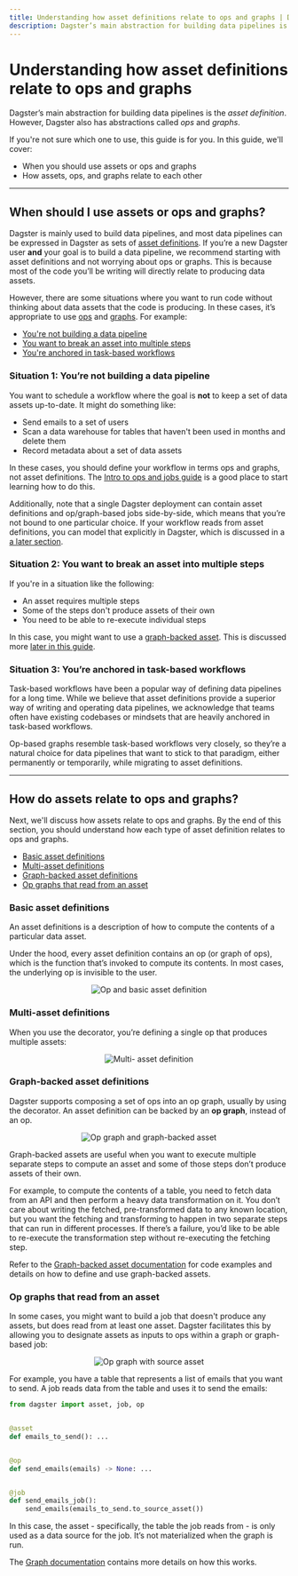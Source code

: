 ```yaml
---
title: Understanding how asset definitions relate to ops and graphs | Dagster Docs
description: Dagster’s main abstraction for building data pipelines is the asset definition. However, Dagster also has ops and graphs. How do these relate? When should you use one over the other?
---
```


# Understanding how asset definitions relate to ops and graphs

Dagster’s main abstraction for building data pipelines is the _asset definition_. However, Dagster also has abstractions called _ops_ and _graphs_.

If you're not sure which one to use, this guide is for you. In this guide, we'll cover:

- When you should use assets or ops and graphs
- How assets, ops, and graphs relate to each other

---

## When should I use assets or ops and graphs?

Dagster is mainly used to build data pipelines, and most data pipelines can be expressed in Dagster as sets of [asset definitions](/concepts/assets/software-defined-assets). If you’re a new Dagster user **and** your goal is to build a data pipeline, we recommend starting with asset definitions and not worrying about ops or graphs. This is because most of the code you’ll be writing will directly relate to producing data assets.

However, there are some situations where you want to run code without thinking about data assets that the code is producing. In these cases, it’s appropriate to use [ops](/concepts/ops-jobs-graphs/ops) and [graphs](/concepts/ops-jobs-graphs/graphs). For example:

- [You're not building a data pipeline](#situation-1-youre-not-building-a-data-pipeline)
- [You want to break an asset into multiple steps](#situation-2-you-want-to-break-an-asset-into-multiple-steps)
- [You're anchored in task-based workflows](#situation-3-youre-anchored-in-task-based-workflows)

### Situation 1: You’re not building a data pipeline

You want to schedule a workflow where the goal is **not** to keep a set of data assets up-to-date. It might do something like:

- Send emails to a set of users
- Scan a data warehouse for tables that haven't been used in months and delete them
- Record metadata about a set of data assets

In these cases, you should define your workflow in terms ops and graphs, not asset definitions. The [Intro to ops and jobs guide](/guides/dagster/intro-to-ops-jobs) is a good place to start learning how to do this.

Additionally, note that a single Dagster deployment can contain asset definitions and op/graph-based jobs side-by-side, which means that you’re not bound to one particular choice. If your workflow reads from asset definitions, you can model that explicitly in Dagster, which is discussed in a [a later section](#op-graphs-that-read-from-an-asset).

### Situation 2: You want to break an asset into multiple steps

If you're in a situation like the following:

- An asset requires multiple steps
- Some of the steps don't produce assets of their own
- You need to be able to re-execute individual steps

In this case, you might want to use a [graph-backed asset](/concepts/assets/graph-backed-assets). This is discussed more [later in this guide](#graph-backed-asset-definitions).

### Situation 3: You’re anchored in task-based workflows

Task-based workflows have been a popular way of defining data pipelines for a long time. While we believe that asset definitions provide a superior way of writing and operating data pipelines, we acknowledge that teams often have existing codebases or mindsets that are heavily anchored in task-based workflows.

Op-based graphs resemble task-based workflows very closely, so they’re a natural choice for data pipelines that want to stick to that paradigm, either permanently or temporarily, while migrating to asset definitions.

---

## How do assets relate to ops and graphs?

Next, we'll discuss how assets relate to ops and graphs. By the end of this section, you should understand how each type of asset definition relates to ops and graphs.

- [Basic asset definitions](#basic-asset-definitions)
- [Multi-asset definitions](#multi-asset-definitions)
- [Graph-backed asset definitions](#graph-backed-asset-definitions)
- [Op graphs that read from an asset](#op-graphs-that-read-from-an-asset)

### Basic asset definitions

An asset definitions is a description of how to compute the contents of a particular data asset.

Under the hood, every asset definition contains an op (or graph of ops), which is the function that’s invoked to compute its contents. In most cases, the underlying op is invisible to the user.

<!-- ![Op and basic asset definition](/images/guides/assets-relate-to-ops/op-software-defined-asset.png) -->

<center>
  <Image
    alt="Op and basic asset definition"
    src="/images/guides/assets-relate-to-ops/op-software-defined-asset.png"
    width={714}
    height={516}
  />
</center>

### Multi-asset definitions

When you use the <PyObject object="multi_asset" decorator /> decorator, you’re defining a single op that produces multiple assets:

<!-- ![Multi- asset definition](/images/guides/assets-relate-to-ops/multi-software-defined-asset.png) -->

<center>
  <Image
    alt="Multi- asset definition"
    src="/images/guides/assets-relate-to-ops/multi-software-defined-asset.png"
    width={715}
    height={286}
  />
</center>

### Graph-backed asset definitions

Dagster supports composing a set of ops into an op graph, usually by using the <PyObject object="graph" decorator /> decorator. An asset definition can be backed by an **op graph**, instead of an op.

<!-- ![Op graph and graph-backed asset](/images/guides/assets-relate-to-ops/op-graph-graph-backed-asset.png) -->

<center>
  <Image
    alt="Op graph and graph-backed asset"
    src="/images/guides/assets-relate-to-ops/op-graph-graph-backed-asset.png"
    width={716}
    height={540}
  />
</center>

Graph-backed assets are useful when you want to execute multiple separate steps to compute an asset and some of those steps don’t produce assets of their own.

For example, to compute the contents of a table, you need to fetch data from an API and then perform a heavy data transformation on it. You don’t care about writing the fetched, pre-transformed data to any known location, but you want the fetching and transforming to happen in two separate steps that can run in different processes. If there’s a failure, you’d like to be able to re-execute the transformation step without re-executing the fetching step.

Refer to the [Graph-backed asset documentation](/concepts/assets/graph-backed-assets) for code examples and details on how to define and use graph-backed assets.

### Op graphs that read from an asset

In some cases, you might want to build a job that doesn't produce any assets, but does read from at least one asset. Dagster facilitates this by allowing you to designate assets as inputs to ops within a graph or graph-based job:

<!-- ![Op graph with source asset](/images/guides/assets-relate-to-ops/op-graph-source-asset.png) -->

<center>
  <Image
    alt="Op graph with source asset"
    src="/images/guides/assets-relate-to-ops/op-graph-source-asset.png"
    width={718}
    height={294}
  />
</center>

For example, you have a table that represents a list of emails that you want to send. A job reads data from the table and uses it to send the emails:

```python file=/guides/dagster/assets_ops_graphs/op_graph_asset_input.py
from dagster import asset, job, op


@asset
def emails_to_send(): ...


@op
def send_emails(emails) -> None: ...


@job
def send_emails_job():
    send_emails(emails_to_send.to_source_asset())
```

In this case, the asset - specifically, the table the job reads from - is only used as a data source for the job. It’s not materialized when the graph is run.

The [Graph documentation](/concepts/ops-jobs-graphs/graphs#loading-an-asset-as-an-input) contains more details on how this works.

